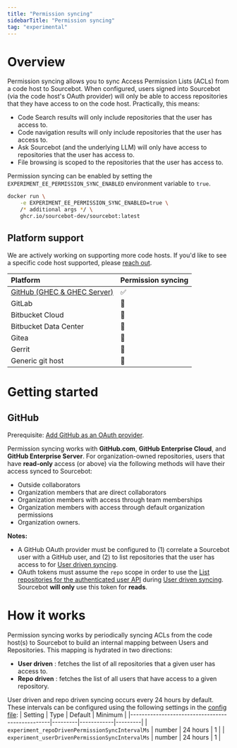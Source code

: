 ```yaml
---
title: "Permission syncing"
sidebarTitle: "Permission syncing"
tag: "experimental"
---
```



<LicenseKeyRequired />
<ExperimentalFeatureWarning />

# Overview

Permission syncing allows you to sync Access Permission Lists (ACLs) from a code host to Sourcebot. When configured, users signed into Sourcebot (via the code host's OAuth provider) will only be able to access repositories that they have access to on the code host. Practically, this means:

- Code Search results will only include repositories that the user has access to.
- Code navigation results will only include repositories that the user has access to.
- Ask Sourcebot (and the underlying LLM) will only have access to repositories that the user has access to.
- File browsing is scoped to the repositories that the user has access to.

Permission syncing can be enabled by setting the `EXPERIMENT_EE_PERMISSION_SYNC_ENABLED` environment variable to `true`.

```bash
docker run \
    -e EXPERIMENT_EE_PERMISSION_SYNC_ENABLED=true \
    /* additional args */ \
    ghcr.io/sourcebot-dev/sourcebot:latest
```

## Platform support

We are actively working on supporting more code hosts. If you'd like to see a specific code host supported, please [reach out](https://www.sourcebot.dev/contact).

| Platform | Permission syncing |
|:----------|------------------------------|
| [GitHub (GHEC & GHEC Server)](/docs/features/permission-syncing#github) | ✅ |
| GitLab | 🛑 |
| Bitbucket Cloud | 🛑 |
| Bitbucket Data Center | 🛑 |
| Gitea | 🛑 |
| Gerrit | 🛑 |
| Generic git host | 🛑 |

# Getting started

## GitHub

Prerequisite: [Add GitHub as an OAuth provider](/docs/configuration/auth/providers#github).

Permission syncing works with **GitHub.com**, **GitHub Enterprise Cloud**, and **GitHub Enterprise Server**. For organization-owned repositories, users that have **read-only** access (or above) via the following methods will have their access synced to Sourcebot:
- Outside collaborators
- Organization members that are direct collaborators
- Organization members with access through team memberships
- Organization members with access through default organization permissions
- Organization owners.

**Notes:**
- A GitHub OAuth provider must be configured to (1) correlate a Sourcebot user with a GitHub user, and (2) to list repositories that the user has access to for [User driven syncing](/docs/features/permission-syncing#how-it-works).
- OAuth tokens must assume the `repo` scope in order to use the [List repositories for the authenticated user API](https://docs.github.com/en/rest/repos/repos?apiVersion=2022-11-28#list-repositories-for-the-authenticated-user) during [User driven syncing](/docs/features/permission-syncing#how-it-works). Sourcebot **will only** use this token for **reads**.

# How it works

Permission syncing works by periodically syncing ACLs from the code host(s) to Sourcebot to build an internal mapping between Users and Repositories. This mapping is hydrated in two directions:
- **User driven** : fetches the list of all repositories that a given user has access to.
- **Repo driven** : fetches the list of all users that have access to a given repository.

User driven and repo driven syncing occurs every 24 hours by default. These intervals can be configured using the following settings in the [config file](/docs/configuration/config-file):
| Setting                                         | Type    | Default    | Minimum |
|-------------------------------------------------|---------|------------|---------|
| `experiment_repoDrivenPermissionSyncIntervalMs` | number  | 24 hours   | 1       |
| `experiment_userDrivenPermissionSyncIntervalMs` | number  | 24 hours   | 1       |